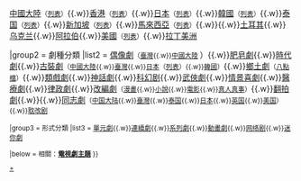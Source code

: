 {{Navbox
|name = 電視劇系列
|title = [[電視劇|電視劇系列]]
|image = 

|group1 = 地域分類
|list1 = [[臺灣電視劇|臺灣]]<small>（[[台灣電視劇列表|列表]]）</small>{{.w}}[[中國大陸電視劇|中國大陸]]<small>（[[:Category:中国大陆电视剧列表|列表]]）</small>{{.w}}[[香港電視劇|香港]]<small>（[[:Category:香港電視劇列表|列表]]）</small></small>{{.w}}[[日本电视剧|日本]]<small>（[[日本電視劇列表|列表]]）</small>{{.w}}[[韓國電視劇|韓國]]<small>（[[韩国电视剧列表|列表]]）</small>{{.w}}[[泰国电视剧|泰国]]<small>（[[泰國劇集作品列表|列表]]）</small>{{.w}}[[新加坡電視劇|新加坡]]<small>（[[:Category:新加坡電視劇|列表]]）</small>{{.w}}[[首要媒体剧集列表|馬來西亞]]<small>（[[:Category:馬來西亞電視劇|列表]]）</small>{{.w}}{{tsl|en|Philippine drama|菲律賓電視劇|菲律賓}}{{.w}}[[土耳其電視劇|土耳其]]{{.w}}[[乌克兰电视剧|乌克兰]]{{.w}}[[阿拉伯电视剧|阿拉伯]]{{.w}}[[美國電視劇|美國]]<small>（[[美国电视剧列表|列表]]）</small>{{.w}}[[Telenovela|拉丁美洲]]{{nowrap end}}

|group2 = 劇種分類
|list2 = [[偶像劇]]<small>（[[台灣偶像劇列表|臺灣]]{{.w}}[[中國大陸偶像劇列表|中國大陸]] </small>）{{.w}}[[肥皂剧|肥皂劇]]{{.w}}[[時代劇]]{{.w}}[[古裝劇]]<small>（[[中国古代题材电视剧列表|中國大陸]]{{.w}}[[台灣時代劇列表|臺灣]]{{.w}}[[時代劇 (日本)|日本]]（[[日本時代劇列表|列表]]）{{.w}}[[韩国时代剧列表|韓國]]）</small>{{.w}}[[鄉土劇]]<small>（[[八點檔]]）</small>{{.w}}[[類戲劇]]{{.w}}[[神話劇]]{{.w}}[[科幻电视作品|科幻剧]]{{.w}}[[武俠片|武俠劇]]{{.w}}[[情景喜劇]]{{.w}}[[醫療劇]]{{.w}}[[律政劇]]{{.w}}[[:Category:改編電視劇|改編劇]]<small>（[[漫畫改編的電視劇列表|漫畫]]{{.w}}[[小說改編的電視劇列表|小說]]{{.w}}[[:Category:電影改編電視劇|電影]]{{.w}}[[:Category:真人真事改編電視劇|真人真事]]）</small>{{.w}}[[:Category:翻拍電視劇|翻拍劇]]{{.w}}{{tsl|en|Political drama|政治剧}}{{.w}}[[同志劇]]<small>（[[:Category:中国同志剧集|中国大陆]]{{.w}}[[:Category:台灣同志劇集|臺灣]]{{.w}}[[:Category:泰国同志剧集|泰国]]{{.w}}[[:Category:日本同志剧集|日本]]{{.w}}[[:Category:英国同志剧集|英国]]{{.w}}[[:Category:美国同志剧集|美国]]）{{nowrap end}}{{.w}}[[耽改剧]]

|group3 = 形式分類
|list3 = [[單元劇]]{{.w}}[[連續劇]]{{.w}}[[电视剧|系列劇]]{{.w}}[[動畫劇集|動畫劇]]{{.w}}[[网络剧]]{{.w}}[[迷你剧集|迷你劇]]{{nowrap end}}

|below = 相關：{{Icon|Portal}}'''[[Portal:電視劇|電視劇主題]]'''
}}<noinclude>
[[Category:電視劇|+]]
[[Category:电视剧模板| ]]
</noinclude>
